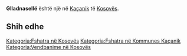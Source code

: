 {{Fshat në 
 | Emri                = Glladnasellë
 | EmriAlt                = 
 | NAME_SHORT_FORM=      
 | NAME_GENERIC=      
 | NAME_SORT_NAME_RO=      GLLADNASELLE
 | FULL_NAME_RO = Glladnasellë
 | FULL_NAME_ND_RO=Glladnaselle
 | SORT_NAME_RG=GLLADNASELLE
 | FULL_NAME_RG=Glladnasellë
 | FULL_NAME_ND_RG=Glladnaselle
 | SRP_NAME_SHORT_FORM=      
 | SRP_NAME_GENERIC=      
 | SRP_NAME_SORT_NAME_RO=      
 | SRP_FULL_NAME_RO = 
 | SRP_FULL_NAME_ND_RO=
 | SRP_SORT_NAME_RG=
 | SRP_FULL_NAME_RG=
 | SRP_FULL_NAME_ND_RG=
 | Emri (Rasa dhanore) = 
 | Figura              = 
 | Shteti              = Kosovo
 | Komuna              = Kaçanik
 | Kodi postar         = 
 | Sipërfaqja          = 

 | Popullsia           = 

 | Regj. i popullsisë  = 
 | Dend. e popullsisë  = 
 | Faqja zyrtare       = 
 <!--- Koordinatat ----> 
 | Gjerësia            = 42.670278
 | Gjatësia            = 20.916944
 | Lartësia            = 
}}
'''Glladnasellë''' është një [[]] në [[Kaçanik]] të [[Kosovës]].

<!-- == Gjeografia == -->
<!-- == Historia == -->
<!-- == Demografia == -->
== Shih edhe ==
{{Komuna Kaçanik}}
{{Kosovo-Administrata-Cung}}

[[Kategoria:Fshatra në Kosovës]]
[[Kategoria:Fshatra në Kommunes Kaçanik]]
[[Kategoria:Vendbanime në Kosovës]]